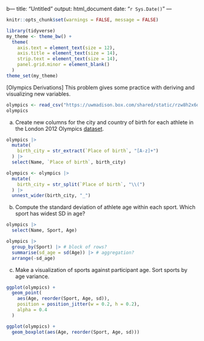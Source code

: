 b---
title: "Untitled"
output: html_document
date: "`r Sys.Date()`"
---

```r
knitr::opts_chunk$set(warnings = FALSE, message = FALSE)
```

```r
library(tidyverse)
my_theme <- theme_bw() +
  theme(
    axis.text = element_text(size = 12),
    axis.title = element_text(size = 14),
    strip.text = element_text(size = 14),
    panel.grid.minor = element_blank()
  )
theme_set(my_theme)
```


[Olympics Derivations] This problem gives some practice with deriving and visualizing new variables.

```r
olympics <- read_csv("https://uwmadison.box.com/shared/static/rzw8h2x6dp5693gdbpgxaf2koqijo12l.csv")
olympics
```

a. Create new columns for the city and country of birth for each athlete in the
London 2012 Olympics
[dataset](https://uwmadison.box.com/s/rzw8h2x6dp5693gdbpgxaf2koqijo12l).

```r
olympics |>
  mutate(
    birth_city = str_extract(`Place of birth`, "[A-z]+")
  ) |>
  select(Name, `Place of birth`, birth_city)

olympics <- olympics |>
  mutate(
    birth_city = str_split(`Place of birth`, "\\(")
  ) |>
  unnest_wider(birth_city, "_")
```

b. Compute the standard deviation of athlete age within each sport. Which sport
has widest SD in age? 

```r
olympics |>
  select(Name, Sport, Age)

olympics |>
  group_by(Sport) |> # block of rows?
  summarise(sd_age = sd(Age)) |> # aggregation?
  arrange(-sd_age)
```

c. Make a visualization of sports against participant age. Sort sports by
age variance.

```r
ggplot(olympics) +
  geom_point(
    aes(Age, reorder(Sport, Age, sd)),
    position = position_jitter(w = 0.2, h = 0.2),
    alpha = 0.4
  )

ggplot(olympics) +
  geom_boxplot(aes(Age, reorder(Sport, Age, sd)))

```